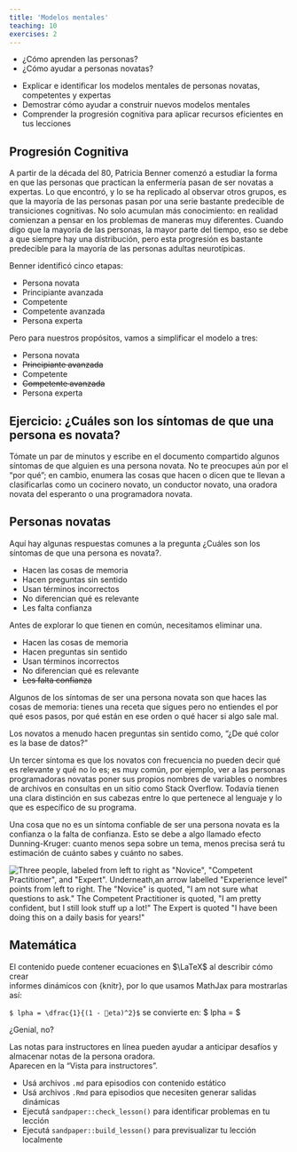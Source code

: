 ```yaml
---
title: 'Modelos mentales'
teaching: 10
exercises: 2
---
```


:::::::::::::::::::::::::::::::::::::: questions 

- ¿Cómo aprenden las personas?
- ¿Cómo ayudar a personas novatas?

::::::::::::::::::::::::::::::::::::::::::::::::

::::::::::::::::::::::::::::::::::::: objectives

- Explicar e identificar los modelos mentales de personas novatas, competentes y expertas  
- Demostrar cómo ayudar a construir nuevos modelos mentales
- Comprender la progresión cognitiva para aplicar recursos eficientes en tus lecciones

::::::::::::::::::::::::::::::::::::::::::::::::

## Progresión Cognitiva

A partir de la década del 80, Patricia Benner comenzó a estudiar la forma en que las personas que practican la enfermería pasan de ser novatas a expertas. Lo que encontró, y lo se ha replicado al observar otros grupos, es que la mayoría de las personas pasan por una serie bastante predecible de transiciones cognitivas. No solo acumulan más conocimiento: en realidad comienzan a pensar en los problemas de maneras muy diferentes. Cuando digo que la mayoría de las personas, la mayor parte del tiempo, eso se debe a que siempre hay una distribución, pero esta progresión es bastante predecible para la mayoría de las personas adultas neurotípicas.

Benner identificó cinco etapas:

- Persona novata
- Principiante avanzada
- Competente
- Competente avanzada
- Persona experta

Pero para nuestros propósitos, vamos a simplificar el modelo a tres:

- Persona novata
- ~~Principiante avanzada~~
- Competente
- ~~Competente avanzada~~
- Persona experta

::::::::::::::::::::::::::::::::::::: challenge 

## Ejercicio: ¿Cuáles son los síntomas de que una persona es novata?

Tómate un par de minutos y escribe en el documento compartido algunos síntomas de que alguien es una persona novata. No te preocupes aún por el "por qué"; en cambio, enumera las cosas que hacen o dicen que te llevan a clasificarlas como un cocinero novato, un conductor novato, una oradora novata del esperanto o una programadora novata.

::::::::::::::::::::::::::::::::::::::::::::::::

## Personas novatas

Aquí hay algunas respuestas comunes a la pregunta ¿Cuáles son los síntomas de que una persona es novata?.

- Hacen las cosas de memoria
- Hacen preguntas sin sentido
- Usan términos incorrectos
- No diferencian qué es relevante
- Les falta confianza

Antes de explorar lo que tienen en común, necesitamos eliminar una.

- Hacen las cosas de memoria
- Hacen preguntas sin sentido
- Usan términos incorrectos
- No diferencian qué es relevante
- ~~Les falta confianza~~

Algunos de los síntomas de ser una persona novata son que haces las cosas de memoria: tienes una receta que sigues pero no entiendes el por qué esos pasos, por qué están en ese orden o qué hacer si algo sale mal.
 
Los novatos a menudo hacen preguntas sin sentido como, "¿De qué color es la base de datos?" 

Un tercer síntoma es que los novatos con frecuencia no pueden decir qué es relevante y qué no lo es; es muy común, por ejemplo, ver a las personas programadoras novatas poner sus propios nombres de variables o nombres de archivos en consultas en un sitio como Stack Overflow. Todavía tienen una clara distinción en sus cabezas entre lo que pertenece al lenguaje y lo que es específico de su programa. 

Una cosa que no es un síntoma confiable de ser una persona novata es la confianza o la falta de confianza. Esto se debe a algo llamado efecto Dunning-Kruger: cuanto menos sepa sobre un tema, menos precisa será tu estimación de cuánto sabes y cuánto no sabes.

![](fig/skill-level.svg){alt="Three people, labeled from left to right as \"Novice\", \"Competent Practitioner\", and \"Expert\". Underneath,an arrow labelled \"Experience level\" points from left to right. The \"Novice\" is quoted, \"I am not sure what questions to ask.\" The Competent Practitioner is quoted, \"I am pretty confident, but I still look stuff up a lot!\" The Expert is quoted \"I have been doing this on a daily basis for years!\""}

## Matemática

El contenido puede contener ecuaciones en $\LaTeX$ al describir cómo crear  
informes dinámicos con {knitr}, por lo que usamos MathJax para mostrarlas así:

`$ lpha = \dfrac{1}{(1 - eta)^2}$` se convierte en: $ lpha = \dfrac{1}{(1 - eta)^2}$

¿Genial, no?

:::::::::::::::::::::::::::::::::::::::::::::::::::::::::::::::::::: instructor

Las notas para instructores en línea pueden ayudar a anticipar desafíos y almacenar notas de la persona oradora.  
Aparecen en la "Vista para instructores".

::::::::::::::::::::::::::::::::::::::::::::::::::::::::::::::::::::::::::::::::

::::::::::::::::::::::::::::::::::::: keypoints 

- Usá archivos `.md` para episodios con contenido estático  
- Usá archivos `.Rmd` para episodios que necesiten generar salidas dinámicas  
- Ejecutá `sandpaper::check_lesson()` para identificar problemas en tu lección  
- Ejecutá `sandpaper::build_lesson()` para previsualizar tu lección localmente

::::::::::::::::::::::::::::::::::::::::::::::::
